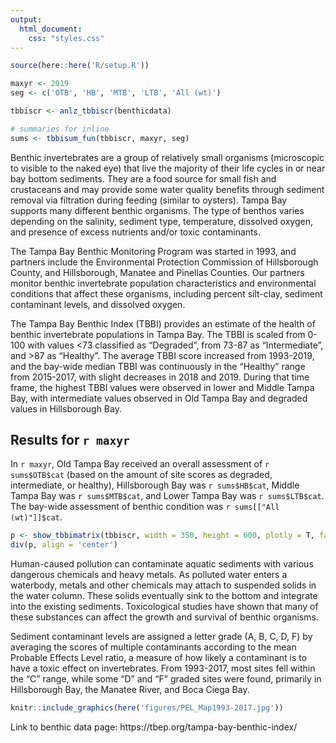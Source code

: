 ```yaml
---
output:
  html_document:
    css: "styles.css"
---
```


```r
source(here::here('R/setup.R'))

maxyr <- 2019
seg <- c('OTB', 'HB', 'MTB', 'LTB', 'All (wt)')

tbbiscr <- anlz_tbbiscr(benthicdata)

# summaries for inline
sums <- tbbisum_fun(tbbiscr, maxyr, seg)
```

Benthic invertebrates are a group of relatively small organisms (microscopic to visible to the naked eye) that live the majority of their life cycles in or near bay bottom sediments. They are a food source for small fish and crustaceans and may provide some water quality benefits through sediment removal via filtration during feeding (similar to oysters). Tampa Bay supports many different benthic organisms. The type of benthos varies depending on the salinity, sediment type, temperature, dissolved oxygen, and presence of excess nutrients and/or toxic contaminants. 

The Tampa Bay Benthic Monitoring Program was started in 1993, and partners include the Environmental Protection Commission of Hillsborough County, and Hillsborough, Manatee and Pinellas Counties. Our partners monitor benthic invertebrate population characteristics and environmental conditions that affect these organisms, including percent silt-clay, sediment contaminant levels, and dissolved oxygen.

The Tampa Bay Benthic Index (TBBI) provides an estimate of the health of benthic invertebrate populations in Tampa Bay. The TBBI is scaled from 0-100 with values <73 classified as "Degraded", from 73-87 as "Intermediate", and >87 as "Healthy".  The average TBBI score increased from 1993-2019, and the bay-wide median TBBI was continuously in the "Healthy" range from 2015-2017, with slight decreases in 2018 and 2019. During that time frame, the highest TBBI values were observed in lower and Middle Tampa Bay, with intermediate values observed in Old Tampa Bay and degraded values in Hillsborough Bay.

## Results for `r maxyr`

In `r maxyr`, Old Tampa Bay received an overall assessment of `r sums$OTB$cat` (based on the amount of site scores as degraded, intermediate, or healthy), Hillsborough Bay was `r sums$HB$cat`, Middle Tampa Bay was `r sums$MTB$cat`, and Lower Tampa Bay was `r sums$LTB$cat`.  The bay-wide assessment of benthic condition was `r sums[["All (wt)"]]$cat`.

```r
p <- show_tbbimatrix(tbbiscr, width = 350, height = 600, plotly = T, family = fml, bay_segment = seg)
div(p, align = 'center')
```

Human-caused pollution can contaminate aquatic sediments with various dangerous chemicals and heavy metals. As polluted water enters a waterbody, metals and other chemicals may attach to suspended solids in the water column. These solids eventually sink to the bottom and integrate into the existing sediments. Toxicological studies have shown that many of these substances can affect the growth and survival of benthic organisms.

Sediment contaminant levels are assigned a letter grade (A, B, C, D, F) by averaging the scores of multiple contaminants according to the mean Probable Effects Level ratio, a measure of how likely a contaminant is to have a toxic effect on invertebrates. From 1993-2017, most sites fell within the "C" range, while some "D" and "F" graded sites were found, primarily in Hillsborough Bay, the Manatee River, and Boca Ciega Bay. 

```r
knitr::include_graphics(here('figures/PEL_Map1993-2017.jpg'))
```

Link to benthic data page: https://tbep.org/tampa-bay-benthic-index/

<script type="text/javascript" src="js/iframeResizer.contentWindow.min.js"></script>